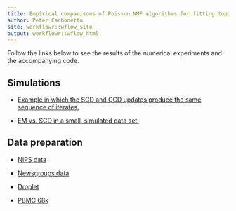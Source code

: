 ```yaml
---
title: Empirical comparisons of Poisson NMF algorithms for fitting topic models
author: Peter Carbonetto
site: workflowr::wflow_site
output: workflowr::wflow_html
---
```


Follow the links below to see the results of the numerical
experiments and the accompanying code.

## Simulations

+ [Example in which the SCD and CCD updates produce the same sequence of
   iterates.](scd_vs_ccd.html)

+ [EM vs. SCD in a small, simulated data set.](smallsim.html)

## Data preparation

+ [NIPS data](prepare_nips_data.html)

+ [Newsgroups data](prepare_newsgroups.html)

+ [Droplet](prepare_droplet.html)

+ [PBMC 68k](prepare_68k_pbmc.html)

